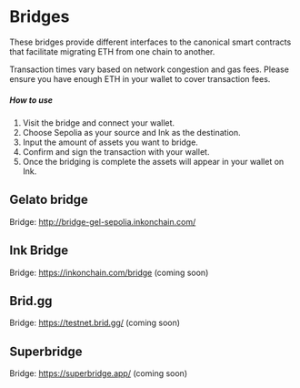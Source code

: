 
# Bridges
These bridges provide different interfaces to the canonical smart contracts that facilitate migrating ETH from one chain to another.

<Callout type="info" emoji="ℹ️">
Transaction times vary based on network congestion and gas fees. Please ensure you have enough ETH in your wallet to cover transaction fees.
</Callout>

##### How to use
1. Visit the bridge and connect your wallet.
2. Choose Sepolia as your source and Ink as the destination.
3. Input the amount of assets you want to bridge.
4. Confirm and sign the transaction with your wallet.
5. Once the bridging is complete the assets will appear in your wallet on Ink.

## Gelato bridge
Bridge: http://bridge-gel-sepolia.inkonchain.com/

## Ink Bridge
Bridge: https://inkonchain.com/bridge (coming soon)

## Brid.gg
Bridge: https://testnet.brid.gg/ (coming soon)

## Superbridge
Bridge: https://superbridge.app/ (coming soon)
